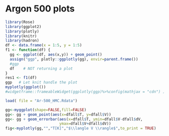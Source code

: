 # Argon 500 plots  

```r
library(Rose)
library(ggplot2)
library(plotly)
library(knitr)
library(hadron)
df <- data.frame(x = 1:5, y = 1:5)
f1 <- function(df) {
  gg <- ggplot(df, aes(x,y)) + geom_point()
  assign("ggp", plotly::ggplotly(gg), envir=parent.frame())
  #ggp
  df    # NOT returning a plot
}
res1 <- f1(df)
ggp   # Let knit handle the plot
myplotly(ggplot())
#widgetframe::frameableWidget(ggplotly(ggp)%>%config(mathjax = "cdn") )
```


```r
load( file = "Ar-500_HMC.Rdata")

gg<-myggplot(shape=FALSE,fill=FALSE)
gg<- gg + geom_point(aes(x=dfall$T, y=dfall$V))
gg<- gg + geom_errorbar(aes(x=dfall$T, ymin=dfall$V-dfall$dV, 
                        ymax=dfall$V+dfall$dV))
fig<-myplotly(gg,"","T[K]","$\\langle V \\rangle$",to_print = TRUE)
```


<!-- ```{r, echo=FALSE, results='asis', warning=FALSE} -->

<!-- gg<-myggplot(shape=FALSE,fill=FALSE) -->
<!-- gg<- gg + geom_point(aes(x=dfall$T, y=dfall$K)) -->
<!-- gg<- gg + geom_errorbar(aes(x=dfall$T, ymin=dfall$K-dfall$dK,  -->
<!--                         ymax=dfall$K+dfall$dK)) -->
<!-- fig<-myplotly(gg,"","T[K]","$\\langle K \\rangle$",to_print = TRUE) -->
<!-- ``` -->



<!-- ```{r, echo=FALSE, results='asis', warning=FALSE} -->

<!-- gg<-myggplot(shape=FALSE,fill=FALSE) -->
<!-- gg<- gg + geom_point(aes(x=dfall$T, y=dfall$K+dfall$V)) -->
<!-- gg<- gg + geom_errorbar(aes(x=dfall$T, ymin=dfall$K+dfall$V-dfall$dK-dfall$dV,  -->
<!--                         ymax=dfall$K+dfall$V+dfall$dK+dfall$dV)) -->
<!-- fig<-myplotly(gg,"","T[K]","$\\langle K+V \\rangle$",to_print = TRUE) -->
<!-- ``` -->


<!-- ```{r, echo=FALSE, results='asis', warning=FALSE} -->

<!-- gg<-myggplot(shape=FALSE,fill=FALSE) -->
<!-- gg<- gg + geom_point(aes(x=dfall$T, y=dfall$H)) -->
<!-- gg<- gg + geom_errorbar(aes(x=dfall$T, ymin=dfall$H-dfall$errH,  -->
<!--                         ymax=dfall$H+dfall$errH)) -->
<!-- fig<-myplotly(gg,"","T[K]","$\\beta\\langle H \\rangle$",to_print = TRUE) -->
<!-- ``` -->

